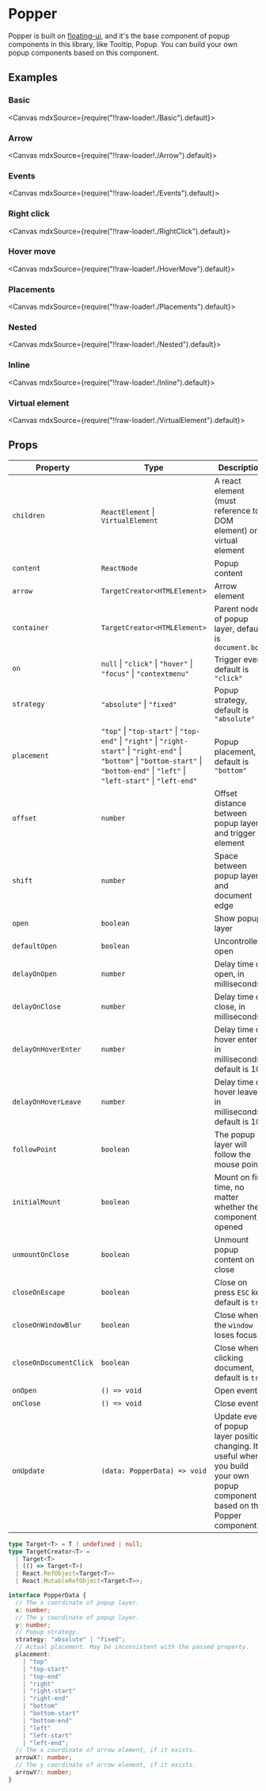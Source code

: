 
<Meta title="Overlays/Popper" />

# Popper

Popper is built on [floating-ui](https://floating-ui.com/), and it's the base component of popup components in this library, like Tooltip, Popup. You can build your own popup components based on this component.

## Examples

### Basic

<Canvas mdxSource={require("!!raw-loader!./Basic").default}>
  <Story id="examples-popper--basic" />
</Canvas>

### Arrow

<Canvas mdxSource={require("!!raw-loader!./Arrow").default}>
  <Story id="examples-popper--arrow" />
</Canvas>

### Events

<Canvas mdxSource={require("!!raw-loader!./Events").default}>
  <Story id="examples-popper--events" />
</Canvas>

### Right click

<Canvas mdxSource={require("!!raw-loader!./RightClick").default}>
  <Story id="examples-popper--right-click" />
</Canvas>

### Hover move

<Canvas mdxSource={require("!!raw-loader!./HoverMove").default}>
  <Story id="examples-popper--hover-move" />
</Canvas>

### Placements

<Canvas mdxSource={require("!!raw-loader!./Placements").default}>
  <Story id="examples-popper--placements" />
</Canvas>

### Nested

<Canvas mdxSource={require("!!raw-loader!./Nested").default}>
  <Story id="examples-popper--nested" />
</Canvas>

### Inline

<Canvas mdxSource={require("!!raw-loader!./Inline").default}>
  <Story id="examples-popper--inline" />
</Canvas>

### Virtual element

<Canvas mdxSource={require("!!raw-loader!./VirtualElement").default}>
  <Story id="examples-popper--virtual-element" />
</Canvas>

## Props

| Property               | Type                                                                                                                                                                                                                                   | Description                                                                                                                       |
| ---------------------- | -------------------------------------------------------------------------------------------------------------------------------------------------------------------------------------------------------------------------------------- | --------------------------------------------------------------------------------------------------------------------------------- |
| `children`             | `ReactElement` &#124; `VirtualElement`                                                                                                                                                                                                 | A react element (must reference to a DOM element) or a virtual element                                                            |
| `content`              | `ReactNode`                                                                                                                                                                                                                            | Popup content                                                                                                                     |
| `arrow`                | `TargetCreator<HTMLElement>`                                                                                                                                                                                                           | Arrow element                                                                                                                     |
| `container`            | `TargetCreator<HTMLElement>`                                                                                                                                                                                                           | Parent node of popup layer, default is `document.body`                                                                            |
| `on`                   | `null` &#124; `"click"` &#124; `"hover"` &#124; `"focus"` &#124; `"contextmenu"`                                                                                                                                                       | Trigger event, default is `"click"`                                                                                               |
| `strategy`             | `"absolute"` &#124; `"fixed"`                                                                                                                                                                                                          | Popup strategy, default is `"absolute"`                                                                                           |
| `placement`            | `"top"` &#124; `"top-start"` &#124; `"top-end"` &#124; `"right"` &#124; `"right-start"` &#124; `"right-end"` &#124; `"bottom"` &#124; `"bottom-start"` &#124; `"bottom-end"` &#124; `"left"` &#124; `"left-start"` &#124; `"left-end"` | Popup placement, default is `"bottom"`                                                                                            |
| `offset`               | `number`                                                                                                                                                                                                                               | Offset distance between popup layer and trigger element                                                                           |
| `shift`                | `number`                                                                                                                                                                                                                               | Space between popup layer and document edge                                                                                       |
| `open`                 | `boolean`                                                                                                                                                                                                                              | Show popup layer                                                                                                                  |
| `defaultOpen`          | `boolean`                                                                                                                                                                                                                              | Uncontrolled open                                                                                                                 |
| `delayOnOpen`          | `number`                                                                                                                                                                                                                               | Delay time on open, in milliseconds                                                                                               |
| `delayOnClose`         | `number`                                                                                                                                                                                                                               | Delay time on close, in milliseconds                                                                                              |
| `delayOnHoverEnter`    | `number`                                                                                                                                                                                                                               | Delay time on hover enter, in milliseconds, default is 100                                                                        |
| `delayOnHoverLeave`    | `number`                                                                                                                                                                                                                               | Delay time on hover leave, in milliseconds, default is 100                                                                        |
| `followPoint`          | `boolean`                                                                                                                                                                                                                              | The popup layer will follow the mouse point                                                                                       |
| `initialMount`         | `boolean`                                                                                                                                                                                                                              | Mount on first time, no matter whether the component is opened                                                                    |
| `unmountOnClose`       | `boolean`                                                                                                                                                                                                                              | Unmount popup content on close                                                                                                    |
| `closeOnEscape`        | `boolean`                                                                                                                                                                                                                              | Close on press `ESC` key, default is `true`                                                                                       |
| `closeOnWindowBlur`    | `boolean`                                                                                                                                                                                                                              | Close when the `window` loses focus                                                                                               |
| `closeOnDocumentClick` | `boolean`                                                                                                                                                                                                                              | Close when clicking document, default is `true`                                                                                   |
| `onOpen`               | `() => void`                                                                                                                                                                                                                           | Open event                                                                                                                        |
| `onClose`              | `() => void`                                                                                                                                                                                                                           | Close event                                                                                                                       |
| `onUpdate`             | `(data: PopperData) => void`                                                                                                                                                                                                           | Update event of popup layer position changing. It's useful when you build your own popup component based on the Popper component. |

```ts
type Target<T> = T | undefined | null;
type TargetCreator<T> =
  | Target<T>
  | (() => Target<T>)
  | React.RefObject<Target<T>>
  | React.MutableRefObject<Target<T>>;

interface PopperData {
  // The x coordinate of popup layer.
  x: number;
  // The y coordinate of popup layer.
  y: number;
  // Popup strategy.
  strategy: "absolute" | "fixed";
  // Actual placement. May be inconsistent with the passed property.
  placement:
    | "top"
    | "top-start"
    | "top-end"
    | "right"
    | "right-start"
    | "right-end"
    | "bottom"
    | "bottom-start"
    | "bottom-end"
    | "left"
    | "left-start"
    | "left-end";
  // The x coordinate of arrow element, if it exists.
  arrowX?: number;
  // The y coordinate of arrow element, if it exists.
  arrowY?: number;
}
```
